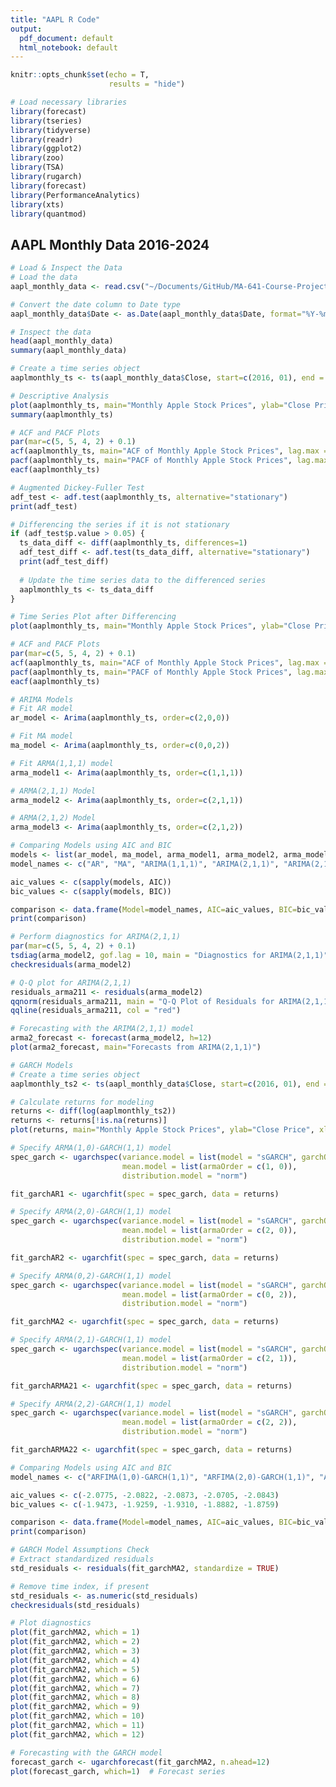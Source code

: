 ```yaml
---
title: "AAPL R Code"
output:
  pdf_document: default
  html_notebook: default
---
```


```r
knitr::opts_chunk$set(echo = T,
                      results = "hide")
```


```r
# Load necessary libraries
library(forecast)
library(tseries)
library(tidyverse)
library(readr)
library(ggplot2)
library(zoo)
library(TSA)
library(rugarch)
library(forecast)
library(PerformanceAnalytics)
library(xts)
library(quantmod)
```

## AAPL Monthly Data 2016-2024

```r
# Load & Inspect the Data
# Load the data
aapl_monthly_data <- read.csv("~/Documents/GitHub/MA-641-Course-Project/AAPL_Monthly2016.csv")

# Convert the date column to Date type
aapl_monthly_data$Date <- as.Date(aapl_monthly_data$Date, format="%Y-%m-%d")

# Inspect the data
head(aapl_monthly_data)
summary(aapl_monthly_data)
```


```r
# Create a time series object
aaplmonthly_ts <- ts(aapl_monthly_data$Close, start=c(2016, 01), end = c(2024, 05), frequency=12) 

# Descriptive Analysis
plot(aaplmonthly_ts, main="Monthly Apple Stock Prices", ylab="Close Price", xlab="Time")
summary(aaplmonthly_ts)
```


```r
# ACF and PACF Plots
par(mar=c(5, 5, 4, 2) + 0.1)
acf(aaplmonthly_ts, main="ACF of Monthly Apple Stock Prices", lag.max = 72)
pacf(aaplmonthly_ts, main="PACF of Monthly Apple Stock Prices", lag.max = 72)
eacf(aaplmonthly_ts)
```


```r
# Augmented Dickey-Fuller Test
adf_test <- adf.test(aaplmonthly_ts, alternative="stationary")
print(adf_test)
```


```r
# Differencing the series if it is not stationary
if (adf_test$p.value > 0.05) {
  ts_data_diff <- diff(aaplmonthly_ts, differences=1)
  adf_test_diff <- adf.test(ts_data_diff, alternative="stationary")
  print(adf_test_diff)
  
  # Update the time series data to the differenced series
  aaplmonthly_ts <- ts_data_diff
}
```


```r
# Time Series Plot after Differencing
plot(aaplmonthly_ts, main="Monthly Apple Stock Prices", ylab="Close Price", xlab="Time")

# ACF and PACF Plots
par(mar=c(5, 5, 4, 2) + 0.1)
acf(aaplmonthly_ts, main="ACF of Monthly Apple Stock Prices", lag.max = 72)
pacf(aaplmonthly_ts, main="PACF of Monthly Apple Stock Prices", lag.max = 72)
eacf(aaplmonthly_ts)
```


```r
# ARIMA Models
# Fit AR model
ar_model <- Arima(aaplmonthly_ts, order=c(2,0,0))

# Fit MA model
ma_model <- Arima(aaplmonthly_ts, order=c(0,0,2))

# Fit ARMA(1,1,1) model
arma_model1 <- Arima(aaplmonthly_ts, order=c(1,1,1))

# ARMA(2,1,1) Model
arma_model2 <- Arima(aaplmonthly_ts, order=c(2,1,1))

# ARMA(2,1,2) Model
arma_model3 <- Arima(aaplmonthly_ts, order=c(2,1,2))

# Comparing Models using AIC and BIC
models <- list(ar_model, ma_model, arma_model1, arma_model2, arma_model3)
model_names <- c("AR", "MA", "ARIMA(1,1,1)", "ARIMA(2,1,1)", "ARIMA(2,1,2)")

aic_values <- c(sapply(models, AIC))
bic_values <- c(sapply(models, BIC))

comparison <- data.frame(Model=model_names, AIC=aic_values, BIC=bic_values)
print(comparison)

# Perform diagnostics for ARIMA(2,1,1)
par(mar=c(5, 5, 4, 2) + 0.1)
tsdiag(arma_model2, gof.lag = 10, main = "Diagnostics for ARIMA(2,1,1)")
checkresiduals(arma_model2)

# Q-Q plot for ARIMA(2,1,1)
residuals_arma211 <- residuals(arma_model2)
qqnorm(residuals_arma211, main = "Q-Q Plot of Residuals for ARIMA(2,1,1)")
qqline(residuals_arma211, col = "red")

# Forecasting with the ARIMA(2,1,1) model
arma2_forecast <- forecast(arma_model2, h=12)
plot(arma2_forecast, main="Forecasts from ARIMA(2,1,1)")
```


```r
# GARCH Models
# Create a time series object
aaplmonthly_ts2 <- ts(aapl_monthly_data$Close, start=c(2016, 01), end = c(2024, 05), frequency=12) 

# Calculate returns for modeling
returns <- diff(log(aaplmonthly_ts2))
returns <- returns[!is.na(returns)]
plot(returns, main="Monthly Apple Stock Prices", ylab="Close Price", xlab="Time", type="l")

# Specify ARMA(1,0)-GARCH(1,1) model
spec_garch <- ugarchspec(variance.model = list(model = "sGARCH", garchOrder = c(1, 1)),
                         mean.model = list(armaOrder = c(1, 0)), 
                         distribution.model = "norm")

fit_garchAR1 <- ugarchfit(spec = spec_garch, data = returns)

# Specify ARMA(2,0)-GARCH(1,1) model
spec_garch <- ugarchspec(variance.model = list(model = "sGARCH", garchOrder = c(1, 1)),
                         mean.model = list(armaOrder = c(2, 0)), 
                         distribution.model = "norm")

fit_garchAR2 <- ugarchfit(spec = spec_garch, data = returns)

# Specify ARMA(0,2)-GARCH(1,1) model
spec_garch <- ugarchspec(variance.model = list(model = "sGARCH", garchOrder = c(1, 1)),
                         mean.model = list(armaOrder = c(0, 2)), 
                         distribution.model = "norm")

fit_garchMA2 <- ugarchfit(spec = spec_garch, data = returns)

# Specify ARMA(2,1)-GARCH(1,1) model
spec_garch <- ugarchspec(variance.model = list(model = "sGARCH", garchOrder = c(1, 1)),
                         mean.model = list(armaOrder = c(2, 1)), 
                         distribution.model = "norm")

fit_garchARMA21 <- ugarchfit(spec = spec_garch, data = returns)

# Specify ARMA(2,2)-GARCH(1,1) model
spec_garch <- ugarchspec(variance.model = list(model = "sGARCH", garchOrder = c(1, 1)),
                         mean.model = list(armaOrder = c(2, 2)), 
                         distribution.model = "norm")

fit_garchARMA22 <- ugarchfit(spec = spec_garch, data = returns)

# Comparing Models using AIC and BIC
model_names <- c("ARFIMA(1,0)-GARCH(1,1)", "ARFIMA(2,0)-GARCH(1,1)", "ARFIMA(0,2)-GARCH(1,1)", "ARFIMA(2,1)-GARCH(1,1)", "ARFIMA(2,2)-GARCH(1,1)")

aic_values <- c(-2.0775, -2.0822, -2.0873, -2.0705, -2.0843)
bic_values <- c(-1.9473, -1.9259, -1.9310, -1.8882, -1.8759)

comparison <- data.frame(Model=model_names, AIC=aic_values, BIC=bic_values)
print(comparison)
```


```r
# GARCH Model Assumptions Check
# Extract standardized residuals
std_residuals <- residuals(fit_garchMA2, standardize = TRUE)

# Remove time index, if present
std_residuals <- as.numeric(std_residuals)
checkresiduals(std_residuals)

# Plot diagnostics
plot(fit_garchMA2, which = 1)
plot(fit_garchMA2, which = 2)
plot(fit_garchMA2, which = 3)
plot(fit_garchMA2, which = 4)
plot(fit_garchMA2, which = 5)
plot(fit_garchMA2, which = 6)
plot(fit_garchMA2, which = 7)
plot(fit_garchMA2, which = 8)
plot(fit_garchMA2, which = 9)
plot(fit_garchMA2, which = 10)
plot(fit_garchMA2, which = 11)
plot(fit_garchMA2, which = 12)

# Forecasting with the GARCH model
forecast_garch <- ugarchforecast(fit_garchMA2, n.ahead=12)
plot(forecast_garch, which=1)  # Forecast series
```



























